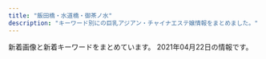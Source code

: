 ```yaml
---
title: "飯田橋・水道橋・御茶ノ水"
description: "キーワード別にの巨乳アジアン・チャイナエステ嬢情報をまとめました。"
---
```


新着画像と新着キーワードをまとめています。
2021年04月22日の情報です。

<DmmAffiliateIns />
<KeywordTable
  shops={
    [
    {
        "img_links": [
            "http://www.pilink.xyz/style/sm.jpg",
            "http://www.pilink.xyz/style/ta.jpg",
            "http://www.pilink.xyz/uploads/181018/rec2.png",
            "http://www.pilink.xyz/style/staff_t.jpg",
            "http://www.pilink.xyz/uploads/210420/1-210420150221a8.jpg",
            "http://www.pilink.xyz/style/line.png",
            "http://www.pilink.xyz/uploads/181018/sys2.jpg",
            "http://www.pilink.xyz/style/head1.jpg",
            "http://www.pilink.xyz/uploads/210420/1-210420151411422.png",
            "http://www.pilink.xyz/style/concept.jpg",
            "http://www.pilink.xyz/uploads/210420/1-21042015013J02.jpg",
            "http://www.pilink.xyz/style/mobile.jpg",
            "http://www.pilink.xyz/style/news.jpg"
        ],
        "name": "\u30c1\u30e5\u30fc\u30ea\u30c3\u30d7",
        "keywords": {},
        "url": "http://www.pilink.xyz/",
        "station": "JR\u6c34\u9053\u6a4b\u99c5\u6771\u53e3"
    },
    {
        "url": "http://rapisu.tokyo/",
        "keywords": {
            "C": 7
        },
        "name": "\u30e9\u30d4\u30b9",
        "img_links": [
            "http://rapisu.tokyo/images/flash.jpg",
            "http://rapisu.tokyo/images/top.png",
            "http://rapisu.tokyo/images/zi_staff.png",
            "http://rapisu.tokyo/images/mika.jpg",
            "http://rapisu.tokyo/images/tiao.png",
            "http://rapisu.tokyo/images/end.png",
            "http://rapisu.tokyo/images/r2.jpg",
            "http://rapisu.tokyo/images/flash1.jpg",
            "http://rapisu.tokyo/images/g0.jpg",
            "http://rapisu.tokyo/images/meihui.jpg",
            "http://rapisu.tokyo/images/mobile.png",
            "http://rapisu.tokyo/images/r3.jpg",
            "http://rapisu.tokyo/images/r1.jpg"
        ],
        "station": "\u795e\u4fdd\u753a\u99c5A7\u51fa\u53e3"
    },
    {
        "img_links": [
            "https://raku-relax.tokyo/wp-content/uploads/2020/10/ertyurakura.jpg",
            "https://raku-relax.tokyo/wp-content/uploads/2021/01/1211rakura.jpg",
            "https://raku-relax.tokyo/wp-content/uploads/2020/04/siuaytfsa.jpg",
            "https://raku-relax.tokyo/wp-content/themes/este/img/top-img01.png",
            "https://raku-relax.tokyo/wp-content/uploads/2018/12/satfuygihoj.jpg",
            "https://raku-relax.tokyo/wp-content/themes/este/img/top-img02.png",
            "https://raku-relax.tokyo/wp-content/themes/este/img/tel03.png",
            "https://raku-relax.tokyo/wp-content/themes/este/img/2.jpg",
            "https://raku-relax.tokyo/wp-content/themes/este/img/3.jpg",
            "https://raku-relax.tokyo/wp-content/uploads/2021/04/98976890rakura.jpg",
            "https://raku-relax.tokyo/wp-content/uploads/2020/11/oiuarakura.jpg",
            "https://raku-relax.tokyo/wp-content/themes/este/img/tel.png",
            "https://raku-relax.tokyo/wp-content/themes/este/img/top-img04.png",
            "https://raku-relax.tokyo/wp-content/themes/este/img/tel_header.png",
            "https://raku-relax.tokyo/wp-content/themes/este/img/tel02.png",
            "https://raku-relax.tokyo/wp-content/themes/este/img/tel_footer.png",
            "https://raku-relax.tokyo/wp-content/themes/este/img/1.jpg",
            "https://raku-relax.tokyo/wp-content/themes/este/img/4.jpg",
            "https://raku-relax.tokyo/wp-content/uploads/2020/10/28917rakura.jpg",
            "https://raku-relax.tokyo/wp-content/uploads/2020/11/9897621rakura.jpg",
            "https://raku-relax.tokyo/wp-content/uploads/2020/01/897sarakura.jpg",
            "https://raku-relax.tokyo/wp-content/uploads/2020/04/1234sertdyf.jpg",
            "https://raku-relax.tokyo/wp-content/uploads/2020/01/y45a121.jpg",
            "https://raku-relax.tokyo/wp-content/themes/este/img/top-img05.png",
            "https://raku-relax.tokyo/wp-content/uploads/2021/04/8721rakura.jpg",
            "https://raku-relax.tokyo/wp-content/themes/este/img/top-img03.png",
            "https://raku-relax.tokyo/wp-content/uploads/2018/12/4567rakura.jpg"
        ],
        "keywords": {
            "C": 22,
            "D": 14,
            "E": 6
        },
        "station": "\u725b\u8fbc\u795e\u697d\u5742\u99c5A2\u51fa\u53e3",
        "url": "https://raku-relax.tokyo/",
        "name": "\u697d\u697d"
    },
    {
        "station": "JR\u6c34\u9053\u6a4b\u99c5\u6771\u53e3",
        "name": "\u30d3\u30fc\u30ca\u30b9",
        "url": "http://venus.tyo.cm/",
        "img_links": [
            "http://venus.tyo.cm/images/room4.jpg",
            "http://venus.tyo.cm/images/room1.jpg",
            "http://venus.tyo.cm/photos/sites/40/2020/08/2020083109075581.jpeg",
            "http://venus.tyo.cm/images/room5.jpg",
            "http://venus.tyo.cm/images/spmainimg.jpg",
            "http://venus.tyo.cm/photos/sites/40/2020/09/2020091012404045.jpeg",
            "http://venus.tyo.cm/photos/sites/40/2020/08/2020083109075848.jpeg",
            "http://venus.tyo.cm/photos/sites/40/2020/09/2020090907201348.jpeg",
            "http://venus.tyo.cm/images/room2.jpg",
            "http://venus.tyo.cm/photos/sites/40/2020/08/2020083109075781.jpeg",
            "http://venus.tyo.cm/photos/sites/40/2020/08/2020083109075685.jpeg",
            "http://venus.tyo.cm/photos/sites/40/2020/08/2020083109075912.jpeg",
            "http://venus.tyo.cm/images/mainimg.jpg",
            "http://venus.tyo.cm/images/room6.jpg",
            "http://venus.tyo.cm/photos/sites/40/2020/08/2020083109075883.jpeg",
            "http://venus.tyo.cm/images/top.png",
            "http://venus.tyo.cm/photos/sites/40/2020/09/2020090907201289.jpeg",
            "http://venus.tyo.cm/images/room3.jpg",
            "http://venus.tyo.cm/images/pagetop.png",
            "http://venus.tyo.cm/photos/sites/40/2020/10/202010021052282.jpeg",
            "http://venus.tyo.cm/photos/sites/40/2020/08/2020083109075784.jpeg"
        ],
        "keywords": {
            "85": 6,
            "89": 6,
            "84": 4,
            "83": 8,
            "F": 6,
            "D": 18,
            "88": 4,
            "E": 4
        }
    },
    {
        "station": "\u795e\u4fdd\u753a\u99c5A1\u51fa\u53e3",
        "url": "https://kira.uouono.com/",
        "keywords": {},
        "img_links": [],
        "name": "\u30ad\u30e9\u30e9"
    },
    {
        "station": "JR\u6c34\u9053\u6a4b\u99c5\u897f\u53e3",
        "name": "\u60a0 \u3086\u3046",
        "keywords": {
            "87": 7,
            "85": 21,
            "C": 20,
            "84": 7,
            "D": 35,
            "86": 7
        },
        "img_links": [
            "http://yu.xyz.mn/images/ac3.jpg",
            "http://yu.xyz.mn/photos/sites/91/2021/01/2021012205451889.jpg",
            "http://yu.xyz.mn/photos/sites/91/2020/04/2020040807282190.jpg",
            "http://yu.xyz.mn/images/room3.jpg",
            "http://yu.xyz.mn/images/s_shedule.jpg",
            "http://yu.xyz.mn/photos/sites/91/2019/12/2019122901424384.jpg",
            "http://yu.xyz.mn/images/ac4.jpg",
            "http://yu.xyz.mn/images/s_news.jpg",
            "http://yu.xyz.mn/images/mobile.jpg",
            "http://yu.xyz.mn/images/ac2.jpg",
            "http://yu.xyz.mn/photos/sites/91/2020/02/2020022305370017.jpg",
            "http://yu.xyz.mn/images/ac1.jpg",
            "http://yu.xyz.mn/images/ac6.jpg",
            "http://yu.xyz.mn/images/room1.jpg",
            "http://yu.xyz.mn/photos/sites/91/2019/12/2019122702252767.jpg",
            "http://yu.xyz.mn/images/top.jpg",
            "http://yu.xyz.mn/images/s_staff.jpg",
            "http://yu.xyz.mn/photos/sites/91/2019/12/2019122702252691.jpg",
            "http://yu.xyz.mn/images/room4.jpg",
            "http://yu.xyz.mn/images/room2.jpg",
            "http://yu.xyz.mn/images/ac5.jpg"
        ],
        "url": "http://yu.xyz.mn/"
    },
    {
        "url": "https://izumi-esthe.tokyo/",
        "keywords": {
            "D": 62,
            "G": 3,
            "E": 19,
            "C": 12
        },
        "name": "\u7652\u3057\u306e\u6cc9",
        "station": "\u5c0f\u5ddd\u753a\u99c5B5\u51fa\u53e3",
        "img_links": [
            "https://izumi-esthe.tokyo/wp-content/uploads/2021/02/1iyashinoizumi-1.jpg",
            "https://izumi-esthe.tokyo/wp-content/uploads/2021/02/77iyashinoizumi.jpg",
            "https://izumi-esthe.tokyo/wp-content/uploads/2021/02/897s6aiyashinoizumi-1.jpg",
            "https://izumi-esthe.tokyo/wp-content/uploads/2021/02/5678iyashinoizumi.jpg",
            "https://izumi-esthe.tokyo/wp-content/themes/este/img/call.png",
            "https://izumi-esthe.tokyo/wp-content/uploads/2021/02/1111iyashinoizumi.jpg",
            "https://izumi-esthe.tokyo/wp-content/uploads/2021/02/2221iyashinoizumi.jpg",
            "https://izumi-esthe.tokyo/wp-content/uploads/2021/02/1iyashinoizumi.jpg",
            "https://izumi-esthe.tokyo/wp-content/uploads/2021/03/312121iyashinoizumi.jpg",
            "https://izumi-esthe.tokyo/wp-content/uploads/2021/04/WechatIMG866.jpeg",
            "https://izumi-esthe.tokyo/wp-content/uploads/2021/02/88iyashinoizumi-1.jpg",
            "https://izumi-esthe.tokyo/wp-content/themes/este/img/top-img01.png",
            "https://izumi-esthe.tokyo/wp-content/uploads/2021/02/9fxdytugvyibha-1.jpg",
            "https://izumi-esthe.tokyo/wp-content/uploads/2021/02/121dfghiyashinoizumi-1.jpg",
            "https://izumi-esthe.tokyo/wp-content/uploads/2021/02/15dfuygihoinp-1.jpg",
            "https://izumi-esthe.tokyo/wp-content/uploads/2021/03/7iyashinoizumi.jpg",
            "https://izumi-esthe.tokyo/wp-content/uploads/2021/02/8765iyashinoizumi.jpg",
            "https://izumi-esthe.tokyo/wp-content/themes/este/img/tel_header.png",
            "https://izumi-esthe.tokyo/wp-content/uploads/2021/02/iyashinoizumi.jpg",
            "https://izumi-esthe.tokyo/wp-content/uploads/2021/02/111iyashinoizumi.jpg",
            "https://izumi-esthe.tokyo/wp-content/uploads/2021/02/1111iyashinoizumi-2.jpg",
            "https://izumi-esthe.tokyo/wp-content/uploads/2021/02/3111112iyashinoizumi.jpg",
            "https://izumi-esthe.tokyo/wp-content/uploads/2021/02/876521iyashinoizumi-1.jpg",
            "https://izumi-esthe.tokyo/wp-content/themes/este/img/1.jpg",
            "https://izumi-esthe.tokyo/wp-content/themes/este/img/6.jpg",
            "https://izumi-esthe.tokyo/wp-content/themes/este/img/5.jpg",
            "https://izumi-esthe.tokyo/wp-content/uploads/2021/02/3111iyashinoizumi.jpg",
            "https://izumi-esthe.tokyo/wp-content/uploads/2021/02/98767689iyashinoizumi.jpg",
            "https://izumi-esthe.tokyo/wp-content/uploads/2021/02/13ydtfuygiuhsa-1.jpg",
            "https://izumi-esthe.tokyo/wp-content/themes/este/img/top-img04.png",
            "https://izumi-esthe.tokyo/wp-content/uploads/2021/04/892716iyashinoizumi.jpg",
            "https://izumi-esthe.tokyo/wp-content/themes/este/img/top-img01a.png",
            "https://izumi-esthe.tokyo/wp-content/uploads/2021/02/kuy1iyashinoizumi.jpg",
            "https://izumi-esthe.tokyo/wp-content/uploads/2021/02/8765iyashinoizumi-1.jpg",
            "https://izumi-esthe.tokyo/wp-content/themes/este/img/tel_footer.png",
            "https://izumi-esthe.tokyo/wp-content/uploads/2021/02/WechatIMG595.jpeg",
            "https://izumi-esthe.tokyo/wp-content/uploads/2021/02/15drtyfugihoas-1.jpg",
            "https://izumi-esthe.tokyo/wp-content/uploads/2021/02/9087saiyashinoizumi.jpg",
            "https://izumi-esthe.tokyo/wp-content/uploads/2021/03/3121iyashinoizumi.jpg",
            "https://izumi-esthe.tokyo/wp-content/themes/este/img/top-img02f.png",
            "https://izumi-esthe.tokyo/wp-content/uploads/2021/02/121iyashinoizumi.jpg",
            "https://izumi-esthe.tokyo/wp-content/uploads/2021/02/999iyashinoizumi.jpg",
            "https://izumi-esthe.tokyo/wp-content/uploads/2021/02/9876iyashinoizumi.jpg",
            "https://izumi-esthe.tokyo/wp-content/themes/este/img/top-img03.png",
            "https://izumi-esthe.tokyo/wp-content/themes/este/img/2.jpg",
            "https://izumi-esthe.tokyo/wp-content/uploads/2021/02/2iyashinoizumi.jpg",
            "https://izumi-esthe.tokyo/wp-content/themes/este/img/3.jpg",
            "https://izumi-esthe.tokyo/wp-content/uploads/2021/02/8765421iyashinoizumi.jpg",
            "https://izumi-esthe.tokyo/wp-content/themes/este/img/top-img01b.png",
            "https://izumi-esthe.tokyo/wp-content/uploads/2021/03/9iyashinoizumi.jpg",
            "https://izumi-esthe.tokyo/wp-content/uploads/2021/03/WechatIMG1357.jpeg",
            "https://izumi-esthe.tokyo/wp-content/uploads/2021/02/999iyashinoizumi-1.jpg",
            "https://izumi-esthe.tokyo/wp-content/uploads/2021/02/9897621iyashinoizumi-1.jpg",
            "https://izumi-esthe.tokyo/wp-content/uploads/2021/02/14drtyfugiho-1.jpg",
            "https://izumi-esthe.tokyo/wp-content/uploads/2021/02/3serdtfygui.jpg",
            "https://izumi-esthe.tokyo/wp-content/themes/este/img/4.jpg",
            "https://izumi-esthe.tokyo/wp-content/uploads/2021/02/211iyashinoizumi.jpg",
            "https://izumi-esthe.tokyo/wp-content/uploads/2021/02/10cfyguvbhj-1.jpg"
        ]
    },
    {
        "station": "JR\u6c34\u9053\u6a4b\u99c5\u897f\u53e3",
        "keywords": {
            "\u30bb\u30af\u30b7\u30fc": 3,
            "\u80f8": 3
        },
        "name": "\u30d7\u30ea\u30f3",
        "img_links": [
            "https://suidobashi-mensesthe.com/room/2-l.jpg",
            "https://suidobashi-mensesthe.com/icon/line.png",
            "https://suidobashi-mensesthe.com/staff/yui-s2.jpg",
            "https://suidobashi-mensesthe.com/staff/yui-s1.jpg",
            "https://suidobashi-mensesthe.com/room/6-s.jpg",
            "https://suidobashi-mensesthe.com/images/main1.jpg",
            "https://suidobashi-mensesthe.com/images/header3.png",
            "https://suidobashi-mensesthe.com/room/1-s.jpg",
            "https://suidobashi-mensesthe.com/icon/google_plus.png",
            "https://suidobashi-mensesthe.com/images/clear.png",
            "https://suidobashi-mensesthe.com/staff/rina-l1.jpg",
            "https://suidobashi-mensesthe.com/staff/midori-s3.jpg",
            "https://suidobashi-mensesthe.com/button/home.png",
            "https://suidobashi-mensesthe.com/staff/0.jpg",
            "https://suidobashi-mensesthe.com/button/staff.png",
            "https://suidobashi-mensesthe.com/room/esthe2.jpg",
            "https://suidobashi-mensesthe.com/staff/yui-l1.jpg",
            "https://suidobashi-mensesthe.com/room/4-s.jpg",
            "https://suidobashi-mensesthe.com/room/1-l.jpg",
            "https://suidobashi-mensesthe.com/images/flower.png",
            "https://suidobashi-mensesthe.com/images/prin-video2.jpg",
            "https://suidobashi-mensesthe.com/staff/midori-l1.jpg",
            "https://suidobashi-mensesthe.com/staff/midori-l2.jpg",
            "https://suidobashi-mensesthe.com/staff/yui-l3.jpg",
            "https://suidobashi-mensesthe.com/staff/6.jpg",
            "https://suidobashi-mensesthe.com/staff/midori-l3.jpg",
            "https://suidobashi-mensesthe.com/images/footer-r.png",
            "https://suidobashi-mensesthe.com/mens-esthe-massage/2021/04/20/rina-s1.jpg",
            "https://suidobashi-mensesthe.com/icon/twitter.png",
            "https://suidobashi-mensesthe.com/room/3-l.jpg",
            "https://suidobashi-mensesthe.com/button/blog.png",
            "https://suidobashi-mensesthe.com/room/esthe3.jpg",
            "https://suidobashi-mensesthe.com/staff/rina-s1.jpg",
            "https://suidobashi-mensesthe.com/staff/yui-l2.jpg",
            "https://suidobashi-mensesthe.com/room/5-l.jpg",
            "https://suidobashi-mensesthe.com/staff/1.jpg",
            "https://suidobashi-mensesthe.com/images/covit19.jpg",
            "https://suidobashi-mensesthe.com/staff/midori-s2.jpg",
            "https://suidobashi-mensesthe.com/images/footer-l.png",
            "https://suidobashi-mensesthe.com/images/qrcode.png",
            "https://suidobashi-mensesthe.com/images/main-sp.jpg",
            "https://suidobashi-mensesthe.com/room/esthe1.jpg",
            "https://suidobashi-mensesthe.com/icon/facebook.png",
            "https://suidobashi-mensesthe.com/room/6-l.jpg",
            "https://suidobashi-mensesthe.com/room/5-s.jpg",
            "https://suidobashi-mensesthe.com/room/3-s.jpg",
            "https://suidobashi-mensesthe.com/staff/2.jpg",
            "https://suidobashi-mensesthe.com/staff/yui-s3.jpg",
            "https://suidobashi-mensesthe.com/room/4-l.jpg",
            "https://suidobashi-mensesthe.com/room/2-s.jpg",
            "https://suidobashi-mensesthe.com/staff/3.jpg",
            "https://suidobashi-mensesthe.com/staff/midori-s1.jpg"
        ],
        "url": "https://suidobashi-mensesthe.com/"
    },
    {
        "name": "\u30a2\u30ed\u30de\u30e9\u30c3\u30ad\u30fc",
        "keywords": {},
        "station": "\u5c0f\u5ddd\u753a\u99c5B4",
        "url": "http://aromalucky.xyz/",
        "img_links": [
            "https://i2.wp.com/aromalucky.xyz/wp-content/uploads/2017/12/08.jpg",
            "https://i2.wp.com/aromalucky.xyz/wp-content/uploads/2019/04/14.jpg",
            "https://i1.wp.com/aromalucky.xyz/wp-content/uploads/2019/05/16.jpg",
            "https://i2.wp.com/aromalucky.xyz/wp-content/uploads/2017/12/02.jpg",
            "http://aromalucky.xyz/wp-content/uploads/2019/05/01_02.png",
            "https://i1.wp.com/aromalucky.xyz/wp-content/uploads/2017/12/04-1.jpg",
            "https://i2.wp.com/aromalucky.xyz/wp-content/uploads/2019/04/12.jpg",
            "https://i0.wp.com/aromalucky.xyz/wp-content/uploads/2019/05/02.png",
            "https://i2.wp.com/aromalucky.xyz/wp-content/uploads/2017/12/03-1.jpg",
            "https://i0.wp.com/aromalucky.xyz/wp-content/uploads/2019/05/15.jpg",
            "https://i2.wp.com/aromalucky.xyz/wp-content/uploads/2019/05/03.png",
            "https://i2.wp.com/aromalucky.xyz/wp-content/uploads/2020/09/21.jpg",
            "https://i1.wp.com/aromalucky.xyz/wp-content/uploads/2019/10/20.jpg",
            "https://i0.wp.com/aromalucky.xyz/wp-content/uploads/2017/12/05-1.jpg",
            "https://i0.wp.com/aromalucky.xyz/wp-content/uploads/2019/04/13.jpg"
        ]
    },
    {
        "station": "\u795e\u4fdd\u753a\u99c5A5\u51fa\u53e3",
        "url": "http://jinbocho.xyz/",
        "keywords": {},
        "img_links": [
            "http://jinbocho.xyz/images/a5.jpg",
            "http://jinbocho.xyz/images/r2.jpg",
            "http://jinbocho.xyz/images/top2.jpg",
            "http://jinbocho.xyz/images/top1.jpg",
            "http://jinbocho.xyz/images/g10.jpg",
            "http://jinbocho.xyz/images/g2.jpg",
            "http://jinbocho.xyz/images/new-tit3.png",
            "http://jinbocho.xyz/images/r5.jpg",
            "http://jinbocho.xyz/images/s_staff.png",
            "http://jinbocho.xyz/images/yuki.jpg",
            "http://jinbocho.xyz/images/a2.jpg",
            "http://jinbocho.xyz/images/r1.jpg",
            "http://jinbocho.xyz/images/g8.jpg",
            "http://jinbocho.xyz/images/gb01.png",
            "http://jinbocho.xyz/images/new-tit.png",
            "http://jinbocho.xyz/images/miki.jpg",
            "http://jinbocho.xyz/images/mika.jpg",
            "http://jinbocho.xyz/images/mobile.png",
            "http://jinbocho.xyz/images/g1.jpg",
            "http://jinbocho.xyz/images/g7.jpg",
            "http://jinbocho.xyz/images/gr.jpg",
            "http://jinbocho.xyz/images/yuk.jpg",
            "http://jinbocho.xyz/images/g9.jpg",
            "http://jinbocho.xyz/images/a3.jpg",
            "http://jinbocho.xyz/images/r3.jpg",
            "http://jinbocho.xyz/images/zi.png",
            "http://jinbocho.xyz/images/a4.jpg",
            "http://jinbocho.xyz/images/a1.jpg",
            "http://jinbocho.xyz/images/haru.jpg",
            "http://jinbocho.xyz/images/r6.jpg",
            "http://jinbocho.xyz/images/g0.jpg",
            "http://jinbocho.xyz/images/left3.png",
            "http://jinbocho.xyz/images/r4.jpg",
            "http://jinbocho.xyz/images/face.png"
        ],
        "name": "\u306f\u306a\u3073"
    },
    {
        "keywords": {
            "C": 17
        },
        "url": "http://sln-relax.com/",
        "station": "JR\u6c34\u9053\u6a4b\u99c5\u897f\u53e3",
        "img_links": [
            "http://sln-relax.com/pic/head.png",
            "http://sln-relax.com/scdl/staff/10041.jpg",
            "http://sln-relax.com/i/files/girl01.jpg",
            "http://sln-relax.com/scdl/staff/10061.jpg",
            "http://sln-relax.com/scdl/staff/10031.jpg",
            "http://sln-relax.com/pic/topimg1.jpg",
            "http://sln-relax.com/img/ttl_mobile.jpg",
            "http://sln-relax.com/i/files/girl02.jpg",
            "http://sln-relax.com/i/files/homeimg.jpg",
            "http://sln-relax.com/pic/topimg2.jpg",
            "http://sln-relax.com/scdl/staff/10081.jpg",
            "http://sln-relax.com/scdl/staff/10051.jpg",
            "http://sln-relax.com/img/ttl_concept.jpg",
            "http://sln-relax.com/scdl/staff/10071.jpg",
            "http://sln-relax.com/img/ttl_staff.png",
            "http://sln-relax.com/img/ttl_tnew.jpg",
            "http://sln-relax.com/img/att.jpg",
            "http://sln-relax.com/scdl/staff/10011.jpg",
            "http://sln-relax.com/scdl/staff/10021.jpg",
            "http://sln-relax.com/pic/topimg3.jpg",
            "http://sln-relax.com/img/ttl_rec.jpg"
        ],
        "name": "Lime"
    }
]
}
/>
<DmmAffiliateScript />
